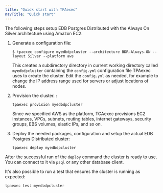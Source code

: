```yaml
---
title: "Quick start with TPAexec"
navTitle: "Quick start"
---
```



The following steps setup EDB Postgres Distributed with the Always On Silver
architecture using Amazon EC2.

1. Generate a configuration file:
   ```
   $ tpaexec configure myedbdpcluster --architecture BDR-Always-ON --layout Silver --platform aws
   ```

   This creates a subdirectory directory in current working directory called `myedbdpcluster` containing the `config.yml` configuration file TPAexec uses to create the cluster. Edit the `config.yml` as needed, for example to change the IP address range used for servers or adjust locations of nodes.

1. Provision the cluster. :
   ```
   tpaexec provision myedbdpcluster
   ```
   Since we specified AWS as the platform, TCAexec provisions EC2 instances, VPCs, subnets, routing tables, internet gateways, security groups, EBS volumes, elastic IPs, and so on.

1. Deploy the needed packages, configuration and setup the actual EDB Postgres Distributed cluster:
   ```
   tpaexec deploy myedbdpcluster
   ```

After the successful run of the `deploy` command the cluster is ready to use. You can connect to it via `psql` or any other database client.

It's also possible to run a test that ensures the cluster is running as expected:
```
tpaexec test myedbdpcluster
```